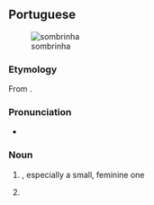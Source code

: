 ==Portuguese==
[[File:E Phillips Fox - The green parasol, 1912.jpg|thumb|sombrinha]]

===Etymology===
From {{affix|pt|sombra|-inha|t1=shade; shadow}}.

===Pronunciation===
* {{a|PT|Brazil}} {{IPA|/sõ.ˈbɾi.ɲɐ/|lang=pt}}

===Noun===
{{pt-noun|f|s}}

# {{l|en|umbrella}} {{gloss|cloth-covered frame used for protection against rain or sunlight}}, especially a small, feminine one
#: {{syn|pt|guarda-chuva}}
# {{diminutive of|sombra|lang=pt}}